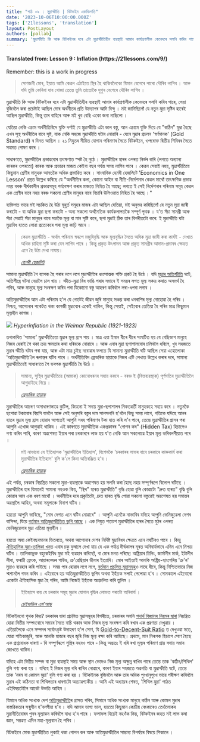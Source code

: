 ```yaml
---
title: "পাঠ ০৯ : মুদ্ৰাস্ফীতি | বিটকইন একবিংশতি"
date: '2023-10-06T10:00:00.000Z'
tags: ['21lessons', 'translation']
layout: PostLayout
authors: [pallab]
summary: 'মুদ্ৰাস্ফীতি কি আৰু বিটকইনৰ দৰে এটা মুদ্ৰাস্ফীতিহীন ব্যৱস্থাই আমাৰ কাৰ্যপ্ৰণালীক কেনেদৰে সলনি কৰিব পাৰে, সেয়া বুজিবলৈ কৰা প্ৰচেষ্টাই আছিল মোৰ অৰ্থনীতৰ প্ৰতি উদ্যোগৰ আদি বিন্দু । মই জানিছিলোঁ যে নতুন মুদ্ৰা সৃষ্টিৰ হাৰেই আছিল মুদ্ৰাস্ফীতি, কিন্তু তাৰ বাহিৰে আৰু মই খুব বেছি একো জনা নাছিলো ।...'
---
```


<div style={{textAlign:"center"}}>
    <h4> Translated from: Lesson 9 : Inflation (https://21lessons.com/9/) </h4>
    <p style={{color:"red"}}> Remember: this is a work in progress </p>
</div>

> সোণজনী মোৰ, ইয়াত আমি কেৱল এঠাইতে স্থিৰ হৈ থাকিবলৈকো যিমান বেগেৰে পাৰো দৌৰিব লাগিব ।
> আৰু যদি তুমি কেনিবা যাব খোজা তেন্তে তুমি তাতোকৈ দুগুন বেগেৰে দৌৰিব লাগিব ।

মুদ্ৰাস্ফীতি কি আৰু বিটকইনৰ দৰে এটা মুদ্ৰাস্ফীতিহীন ব্যৱস্থাই আমাৰ কাৰ্যপ্ৰণালীক কেনেদৰে সলনি কৰিব পাৰে, সেয়া বুজিবলৈ কৰা প্ৰচেষ্টাই আছিল মোৰ অৰ্থনীতৰ প্ৰতি উদ্যোগৰ আদি বিন্দু ।
মই জানিছিলোঁ যে নতুন মুদ্ৰা সৃষ্টিৰ হাৰেই আছিল মুদ্ৰাস্ফীতি, কিন্তু তাৰ বাহিৰে আৰু মই খুব বেছি একো জনা নাছিলো ।

যেতিয়া নেকি এচাম অৰ্থনীতিবিদে যুক্তি দৰ্শাই যে মুদ্ৰাস্ফীতি এটা ভাল বস্তু, আন এচামে যুক্তি দিয়ে যে "কঠিন" মুদ্ৰা হৈছে এখন সুস্থ অৰ্থনীতিৰ বাবে সৃষ্ট, যাক নেকি সহজে মুদ্ৰাস্ফীতি ঘটাব নোৱাৰি - যেনে মুদ্ৰাৰ প্ৰচলন 'স্বৰ্ণমানক' (Gold Standard) ৰ দিনত আছিল ।
২১ নিযুতৰ সীমিত যোগান পৰিমাণৰ সৈতে বিটকইনে, ওপৰোক্ত দ্বিতীয় শিবিৰৰ সৈতে সহমত পোষণ কৰে ।

সাধাৰণতে, মুদ্ৰাস্ফীতিৰ প্ৰভাৱবোৰ তৎক্ষণাত স্পষ্ট হৈ নুঠে ।
মুদ্ৰাস্ফীতিৰ হাৰৰ ওপৰত নিৰ্ভৰ কৰি (লগতে অন্যান্য কাৰকৰ ওপৰতো) কাৰক আৰু প্ৰভাৱৰ মাজত কেইবা বছৰ পৰ্যন্ত সময় লাগিব পাৰে ।
কেৱল সেয়াই নহয়, মুদ্ৰাস্ফীতিয়ে কিছুমান শ্ৰেণীৰ মানুহক আনতকৈ অধিক প্ৰভাৱিত কৰে । সাংবাদিক হেনৰী হেজলিটে 'Economics in One Lesson' গ্ৰন্থত উল্লেখ কৰিছে যে
"অৰ্থনীতিৰ কলা, কোনো আইন বা নীতি-নিৰ্দেশনাৰ কেৱল মাথোঁ তাৎক্ষণিক প্ৰভাৱ নহয় বৰঞ্চ দীৰ্ঘকালীন প্ৰভাৱসমূহ পৰ্যবেক্ষণ কৰাৰ মাজতে নিহিত হৈ আছে; লগতে ই সেই নিৰ্দেশনাৰ পৰিনাম সমূহ কেৱল এক শ্ৰেণীৰ বাবে নহয় বৰঞ্চ সকলো শ্ৰেণীৰ মানুহৰ বাবে বিচাৰি উলিওৱাত নিহিত হৈ আছে ।"

ব্যক্তিগত ভাৱে মই সচকিত হৈ উঠা মূহুৰ্ত সমূহৰ মাজৰ এটা আছিল যেতিয়া, মই অনুভৱ কৰিছিলোঁ যে নতুন মুদ্ৰা জাৰী কৰাটো - বা অধিক মুদ্ৰা ছপা কৰাটো - অন্য সকলো অৰ্থনৈতিক কাৰ্যকলাপতকৈ সম্পূৰ্ণ পৃথক ।
য'ত সঁচা সামগ্ৰী আৰু সঁচা সেৱাই সঁচা মানুহৰ বাবে সচাকৈ মূল্য বা মান সৃষ্টি কৰে, ছপা মুদ্ৰাই ঠিক তাৰ বিপৰীতটো কৰে: ই মুদ্ৰাস্ফীতি ঘটা মুদ্ৰাবিধ হাতত লোৱা প্ৰত্যেকৰে পৰা মূল্য কাঢ়ি আনে ।

> কেৱল মুদ্ৰাস্ফীতি - অৰ্থাৎ পৰিনাম স্বৰূপে মজুৰিবৃদ্ধি আৰু মূল্যবৃদ্ধিৰ সৈতে অধিক মুদ্ৰা জাৰী কৰা কাৰ্যই - দেখাত অধিক চাহিদা সৃষ্টি কৰা যেন লাগিব পাৰে ।
> কিন্তু প্ৰকৃত উৎপাদন আৰু প্ৰকৃত সামগ্ৰীৰ আদান-প্ৰদানৰ ক্ষেত্ৰত এনে হৈ উঠা দেখা নাযায়।
>
> <cite> [হেনৰী হেজলিট ](https://mises.org/library/economics-one-lesson) </cite>

সামান্য মুদ্ৰাস্ফীতি গৈ ব্যাপক হৈ পৰাৰ লগে লগে মুদ্ৰাস্ফীতিৰ ধ্বংসাত্মক শক্তি প্ৰকট হৈ উঠে ।
যদি [মুদ্ৰাৰ অতিস্ফীতি](https://en.wikipedia.org/wiki/Hyperinflation) ঘটে, অতিশীঘ্ৰে ঘটনা বেয়ালৈ ঢাল খায় ।
স্ফীত-মুদ্ৰা বিধ ভাঙি পৰাৰ সমানে ই সময়ৰ লগত মূল্য সঞ্চয় কৰাত অসমৰ্থ হৈ পৰিব, আৰু মানুহে মূল্য সংৰক্ষণ কৰিব পৰা যিকোনো বস্তু আহৰণ কৰিবলৈ লৰা-ধপৰা লগাব ।

অতিমুদ্ৰাস্ফীতিৰ আন এটা পৰিনাম হ'ল যে গোটেই জীৱন জুৰি মানুহে সঞ্চয় কৰা ধনৰাশিৰ মূল্য নোহোৱা হৈ পৰিব ।
নিশ্চয়, আপোনাৰ পকেটত থকা কাগজী মুদ্ৰাবোৰ একেই থাকিব, কিন্তু সেয়াই, সেইবোৰ তেতিয়া হৈ পৰিব মাত্ৰ কিছুমান মূল্যহীন কাগজ ।

![](https://21lessons.com/assets/images/children-playing-with-money.png)
_Hyperinflation in the Weimar Republic (1921-1923)_

তথাকথিত 'সামান্য' মুদ্ৰাস্ফীতিতো মুদ্ৰাৰ মূল্য হ্ৰাস পায় ।
মাত্ৰ এয়া ইমান ধীৰে ধীৰে সংঘটিত হয় যে বেছিভাগ মানুহে নিজৰ হেৰাই গৈ থকা ক্ৰয় ক্ষমতাৰ কথা ধৰিবকে নোৱাৰে ।
আৰু এবাৰ মুদ্ৰা ছপাশালবোৰ চলিবলৈ ধৰিলে, খুব সহজতে মুদ্ৰাৰ স্ফীতি ঘটাব পৰা যায়, আৰু এটা মাত্ৰ চুইছ দবোৱাৰ ফলতে যি সামান্য মুদ্ৰাস্ফীতি ঘটি আছিল সেয়া এহোলোকা 'অতিমুদ্ৰাস্ফীতি'লৈ ৰূপান্তৰ ঘটিব পাৰে ।
অৰ্থনীতিবিদ ফ্ৰেডৰিক হায়াকে নিজৰ এটি লেখাত উল্লেখ কৰাৰ দৰে, সামান্য মুদ্ৰাস্ফীতিয়েই সাধাৰণতে গৈ ভৰপক মুদ্ৰাস্ফীতি হৈ উঠে ।

> সামান্য, সুস্থিৰ মুদ্ৰাস্ফীতিয়ে (আমাক) কোনোধৰনৰ সহায় নকৰে - বৰঞ্চ ই (বিত্তব্যৱস্থাক) পূৰ্ণগতিৰ মুদ্ৰাস্ফীতিলৈ আগুৱাইহে নিয়ে ।
>
> <cite> [ফ্ৰেডৰিক হায়াক](https://books.google.com/books?id=zZu3AAAAIAAJ&dq=%22only+while+it+accelerates%22&focus=searchwithinvolume&q=%22steady+inflation+cannot+help%22) </cite>

মুদ্ৰাস্ফীতিৰ আচৰণ অসাধাৰণভাৱে কুটিল, কিয়নো ই সদায় মুদ্ৰা-ছপাশালৰ নিকতৱৰ্তী মানুহকহে সহায় কৰে ।
নতুনকৈ ছপোৱা টকাবোৰ বিয়পি যাবলৈ আৰু সেই অনুসৰি বস্তুৰ দাম সালসলনি হ'বলৈ কিছু সময় লাগে, গতিকে যদিহে আনৰ হাতৰ মুদ্ৰাৰ মূল্য হ্ৰাস হোৱাৰ আগতেই আপুনি সৰহ পৰিমাণৰ টকা হাত কৰি ল'ব পাৰে, তেন্তে মুদ্ৰাস্ফীতিৰ গ্ৰাসৰ পৰা আপুনি এখোজ আগুৱাই থাকিব ।
এই কাৰণতে মুদ্ৰাস্ফীতিক একপ্ৰকাৰৰ "গোপন কৰ" (Hidden Tax) হিচাপেও গণ্য কৰিব পাৰি, কাৰণ অৱশেষত ইয়াৰ পৰা চৰকাৰৰে লাভ হয় য'ত নেকি আন সকলোৱে ইয়াৰ মূল্য ভৰিবলগীয়াত পৰে ।

> মই নাভাবো যে ইতিহাসক 'মুদ্ৰাস্ফীতিৰ ইতিহাস', বিশেষকৈ 'চৰকাৰৰ লাভৰ বাবে চৰকাৰে কাৰুকাৰ্য কৰা মুদ্ৰাস্ফীতিৰ ইতিহাস' বুলি ক'লে কিবা অতিৰঞ্জিত হ'ব ।
>
> <cite> [ফ্ৰেডৰিক হায়াক](https://books.google.com/books?id=l_A1vVIaYBYC&pg=PA142&dq=%22history+is+largely+a+history+of+inflation%22&hl=en&sa=X&ved=0ahUKEwi90NDLrdnfAhUprVkKHUx1CmIQ6AEIKjAA#v=onepage&q=%22history%20is%20largely%20a%20history%20of%20inflation%22&f=false) </cite>

এই পৰ্যন্ত, চৰকাৰ নিয়ন্ত্ৰিত সকলো মুদ্ৰা-ব্যৱস্থাকে অৱশেষত হয় সলনি কৰা হৈছে নহয় সম্পূৰ্ণৰূপে বিলোপ ঘটিছে ।
মুদ্ৰাস্ফীতিৰ হাৰ যিমানেই সামান্য নহওক কিয়, "স্থিৰ" হাৰত মুদ্ৰাস্ফীতি" বৃদ্ধি হোৱা বুলি কোৱাটো "দ্ৰুত হাৰত" বৃদ্ধি বুলি কোৱাৰ আন এক ধৰণ মাথোঁ ।
অৰ্থনীতিৰ দৰে প্ৰকৃতিটো, দ্ৰুত হাৰত বৃদ্ধি পোৱা সকলো বস্তুৱেই অৱশেষত হয় সমান্তৰ অৱস্থালৈ আহিব, অথবা সমূলাঞ্চে বিনাশ ঘটিব ।

হয়তো আপুনি ভাবিছে, "মোৰ দেশত এনে ঘটিব নোৱাৰে" ।
আপুনি এনেকৈ নাভাবিব যদিহে আপুনি ভেনিজুৱেলা দেশৰ বাসিন্দা, যিয়ে [বৰ্তমান অতিমুদ্ৰাস্ফীতিত ভুগি আছে](https://en.wikipedia.org/wiki/Crisis_in_Venezuela#Economic_crisis) ।
এক নিযুত শতাংশ মুদ্ৰাস্ফীতিৰ হাৰৰ সৈতে মুঠৰ ওপৰত ভেনিজুৱেলাৰ মুদ্ৰা এতিয়া মূল্যহীন ।

হয়তো অহা কেইবছৰমানৰ ভিতৰতে, অথবা আপোনাৰ দেশৰ নিৰ্দিষ্ট মুদ্ৰাবিধৰ ক্ষেত্ৰত এনে নঘটিবও পাৰে ।
কিন্তু [ঐতিহাসিক মুদ্ৰা-তালিকা খন](https://en.wikipedia.org/wiki/List_of_historical_currencies)ত এবাৰ চকু ফুৰালে দেখা যায় যে এক পৰ্যাপ্ত দীৰ্ঘকালৰ মূৰত অনিবাৰ্যভাবে এদিন এনে নিশ্চয় ঘটিব ।
তালিকাভুক্ত বহুকেইবিধ মুদ্ৰা মই ব্যৱহাৰ কৰিছোঁ, বা মোৰ মনত পৰিছে: অষ্ট্ৰিয়াৰ চিলিং, জাৰ্মানীৰ মাৰ্ক, ইটালীৰ লীৰা, ফৰাচী ফ্ৰেংক, আয়াৰলেণ্ডৰ পাউণ্ড, ক্ৰ'ৱেছিয়াৰ ডীনাৰ ইত্যাদি। মোৰ আইতাই আনকি অষ্ট্ৰিয়-হাংগেৰিয় 'ক্ৰ'ন' মুদ্ৰাও ব্যৱহাৰ কৰি পাইছে ।
সময় পাৰ হোৱাৰ লগে লগে, [বৰ্তমান প্ৰচলিত মুদ্ৰাসমূহ](https://en.wikipedia.org/wiki/List_of_currencies)ও লাহে ধীৰে, কিন্তু নিশ্চিতভাৱে নিজ শ্মশানলৈ গমন কৰিব ।
এইবোৰে হয় অতিমুদ্ৰাস্ফীতিত ভুগিব অথবা ইহঁতক সলাই পেলোৱা হ'ব ।
সোনকালে এইবোৰো একোটা ঐতিহাসিক মুদ্ৰা হৈ পৰিব, আমি নিজেই ইহঁতক অপ্ৰচলিত কৰি তুলিম ।

> ইতিহাসে কয় যে চৰকাৰ সমূহ মুদ্ৰাৰ যোগান বৃদ্ধিৰ লোভত পৰাটো অনিবাৰ্য ।
>
> <cite> [চেইফডিন এম’আছ](https://thesaifhouse.wordpress.com/book/) </cite>

বিটকইননো পৃথক কিয়?
চৰকাৰৰ দ্বাৰা প্ৰচলিত মুদ্ৰাসমূহৰ বিপৰীতে, চৰকাৰৰ সলনি [পদাৰ্থ বিজ্ঞানৰ নিয়মৰ দ্বাৰা](https://dergigi.com/2018/06/10/bitcoin-s-energy-consumption/) নিয়ন্ত্ৰিত হোৱা বিত্তীয় সম্পদবোৰে সময়ৰ সৈতে বাচি থকাৰ আৰু নিজৰ মূল্য সংৰক্ষণ কৰি ৰখাৰ এক প্ৰৱণতা দেখুৱায় ।
এতিয়ালৈকে এনে সম্পদৰ সৰ্বোৎকৃষ্ট উদাহৰণ হ'ল সোণ, যি [Gold-to-Decent-Suit Ratio](https://www.businesswire.com/news/home/20110819005774/en/History-Shows-Price-Ounce-Gold-Equals-Price) ত দেখুওৱা মতে, যোৱা শতিকাজুৰি, আৰু আনকি হাজাৰ বছৰ জুৰি নিজ মূল্য ৰক্ষা কৰি আহিছে। প্ৰথমে, মান নিৰূপক হিচাপে সোণ হৈছে এক প্ৰশ্নবোধক ধাৰণা - যি সম্পুৰ্ণৰূপে সুস্থিৰ নহবও পাৰে - কিন্তু অন্ততঃ ই ধৰি ৰখা মূল্যৰ পৰিমাণ প্ৰায় সদায় সমান জোখতে থাকিব।

যদিহে এটা বিত্তীয় সম্পদ বা মুদ্ৰা ব্যৱস্থাই সময় আৰু স্থান ভেদেও নিজ মূল্য অক্ষুন্ন ৰাখিব পাৰে তেন্তে তাক 'কঠিন/শিথিল' বুলি গণ্য কৰা হয় ।
যদিহে ই নিজৰ মূল্য ধৰি ৰাখিব নোৱাৰে, কাৰণ ইয়াৰ সহজতে অৱনতি বা মুদ্ৰাস্ফীতি ঘটে, তেন্তে তাক 'নৰম বা কোমল মুদ্ৰা' বুলি গণ্য কৰা হয় ।
বিটকইনক বুজিবলৈ আৰু তাৰ অধিক পুংখানুপুংখ ভাৱে পৰীক্ষণ কৰিবলৈ মুদ্ৰাৰ এই কঠিনতা বা শিথিলতাৰ ধাৰণাটো অত্যাৱশ্যকীয় ।
আমি এই অধ্যায়ৰ শেষত, 'শিথিল মুদ্ৰা' পাঠত এইবিষয়টোলৈ আকৌ উভতি আহিম ।

যিমানে অধিক সংখ্যক দেশ [অতিমুদ্ৰাস্ফীতি](https://en.wikipedia.org/wiki/Hyperinflation)ৰ গ্ৰাসত পৰিব, সিমানে অধিক সংখ্যক মানুহে কঠিন আৰু কোমল মুদ্ৰাৰ বাস্তৱিকতাৰ সন্মুখীন হ'বলগীয়া হ'ব ।
যদি আমাৰ ভাগ্য ভাল, হয়তো কিছুমান কেন্দ্ৰীয় বেংকাৰেও তেওঁলোকৰ মুদ্ৰানীতিবোৰৰ পুনৰ মূল্যাঙ্কন কৰিবলৈ বাধ্য হ'ব পাৰে ।
ফলাফল যিয়েই নহওঁক কিয়, বিটকইনৰ জহত মই লাভ কৰা জ্ঞান, সম্ভৱত এদিন মহা-মূল্যবান হৈ পৰিব ।

বিটকইনে মোক মুদ্ৰাস্ফীতিত লুকাই থকা গোপন কৰ আৰু অতিমুদ্ৰাস্ফীতিৰ সাম্ভাব্য বিপর্যয়ৰ বিষয়ে শিকালে ।